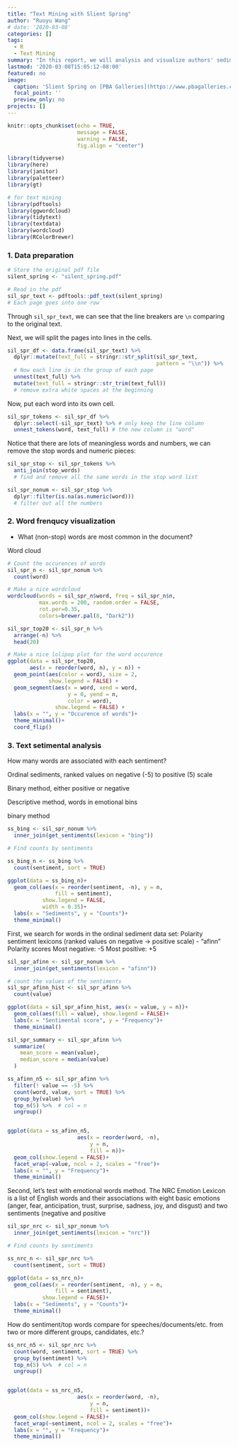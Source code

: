 ```yaml
---
title: "Text Mining with Slient Spring"
author: "Ruoyu Wang"
# date: '2020-03-08'
categories: []
tags:
  - R
  - Text Mining
summary: "In this report, we will analysis and visualize authors' sediments underneath the plain texts with R."
lastmod: '2020-03-08T15:05:12-08:00'
featured: no
image:
  caption: 'Slient Spring on [PBA Galleries](https://www.pbagalleries.com/view-auctions/catalog/id/57/lot/13930/Silent-Spring)'
  focal_point: ''
  preview_only: no
projects: []
---
```


```r
knitr::opts_chunk$set(echo = TRUE,
                      message = FALSE,
                      warning = FALSE,
                      fig.align = "center")

library(tidyverse)
library(here)
library(janitor)
library(paletteer)
library(gt)

# for text mining
library(pdftools)
library(ggwordcloud)
library(tidytext)
library(textdata)
library(wordcloud)
library(RColorBrewer)
```

### 1. Data preparation

```r
# Store the original pdf file
silent_spring <- "silent_spring.pdf"

# Read in the pdf
sil_spr_text <- pdftools::pdf_text(silent_spring)
# Each page goes into one row
```

Through `sil_spr_text`, we can see that the line breakers are `\n` comparing to the original text.

Next, we will split the pages into lines in the cells.

```r
sil_spr_df <- data.frame(sil_spr_text) %>% 
  dplyr::mutate(text_full = stringr::str_split(sil_spr_text, 
                                               pattern = "\\n")) %>% 
  # Now each line is in the group of each page
  unnest(text_full) %>% 
  mutate(text_full = stringr::str_trim(text_full)) 
  # remove extra white spaces at the beginning
```

Now, put each word into its own cell.

```r
sil_spr_tokens <- sil_spr_df %>% 
  dplyr::select(-sil_spr_text) %>% # only keep the line column
  unnest_tokens(word, text_full) # the new column is "word"
```

Notice that there are lots of meaningless words and numbers, we can remove the stop words and numeric pieces:

```r
sil_spr_stop <- sil_spr_tokens %>% 
  anti_join(stop_words) 
  # find and remove all the same words in the stop word list

sil_spr_nonum <- sil_spr_stop %>% 
  dplyr::filter(is.na(as.numeric(word)))
  # filter out all the numbers
```

### 2. Word frenqucy visualization

- What (non-stop) words are most common in the document?

Word cloud
```r
# Count the occurences of words
sil_spr_n <- sil_spr_nonum %>% 
  count(word) 

# Make a nice wordcloud
wordcloud(words = sil_spr_n$word, freq = sil_spr_n$n,
          max.words = 200, random.order = FALSE,
          rot.per=0.35, 
          colors=brewer.pal(8, "Dark2"))
```

```r
sil_spr_top20 <- sil_spr_n %>% 
  arrange(-n) %>% 
  head(20)

# Make a nice lolipop plot for the word occurence
ggplot(data = sil_spr_top20, 
       aes(x = reorder(word, n), y = n)) +
  geom_point(aes(color = word), size = 2,
             show.legend = FALSE) +
  geom_segment(aes(x = word, xend = word,
                   y = 0, yend = n,
                   color = word),
               show.legend = FALSE) +
  labs(x = "", y = "Occurence of words")+
  theme_minimal()+
  coord_flip()

```

### 3. Text setimental analysis

How many words are associated with each sentiment?

Ordinal sediments, ranked values on negative (-5) to positive (5) scale

Binary method, either positive or negative

Descriptive method, words in emotional bins


binary method
```r
ss_bing <- sil_spr_nonum %>% 
  inner_join(get_sentiments(lexicon = "bing"))

# Find counts by sentiments

ss_bing_n <- ss_bing %>% 
  count(sentiment, sort = TRUE) 

ggplot(data = ss_bing_n)+
  geom_col(aes(x = reorder(sentiment, -n), y = n,
               fill = sentiment),
           show.legend = FALSE,
           width = 0.35)+
  labs(x = "Sediments", y = "Counts")+
  theme_minimal()
```

First, we search for words in the ordinal sediment data set:
Polarity sentiment lexicons 
(ranked values on negative → positive scale) - “afinn”
Polarity scores
Most negative: -5
Most positive: +5
```r
sil_spr_afinn <- sil_spr_nonum %>% 
  inner_join(get_sentiments(lexicon = "afinn"))

# count the values of the sentiments
sil_spr_afinn_hist <- sil_spr_afinn %>% 
  count(value)

ggplot(data = sil_spr_afinn_hist, aes(x = value, y = n))+
  geom_col(aes(fill = value), show.legend = FALSE)+
  labs(x = "Sentimental score", y = "Frequency")+
  theme_minimal()
```

```r
sil_spr_summary <- sil_spr_afinn %>% 
  summarize(
    mean_score = mean(value),
    median_score = median(value)
  )
```

```r
ss_afinn_n5 <- sil_spr_afinn %>% 
  filter(! value == -5) %>% 
  count(word, value, sort = TRUE) %>% 
  group_by(value) %>% 
  top_n(5) %>%  # col = n
  ungroup()


ggplot(data = ss_afinn_n5,
                      aes(x = reorder(word, -n),
                          y = n,
                          fill = n))+
  geom_col(show.legend = FALSE)+
  facet_wrap(~value, ncol = 2, scales = "free")+
  labs(x = "", y = "Frequency")+
  theme_minimal()
```


Second, let's test with emotional words method.
The NRC Emotion Lexicon is a list of English words and their associations with eight basic emotions (anger, fear, anticipation, trust, surprise, sadness, joy, and disgust) and two sentiments (negative and positive

```r
sil_spr_nrc <- sil_spr_nonum %>% 
  inner_join(get_sentiments(lexicon = "nrc"))

# Find counts by sentiments

ss_nrc_n <- sil_spr_nrc %>% 
  count(sentiment, sort = TRUE) 

ggplot(data = ss_nrc_n)+
  geom_col(aes(x = reorder(sentiment, -n), y = n,
               fill = sentiment),
           show.legend = FALSE)+
  labs(x = "Sediments", y = "Counts")+
  theme_minimal()
```



How do sentiment/top words compare for speeches/documents/etc. from two or more different groups, candidates, etc.?

```r
ss_nrc_n5 <- sil_spr_nrc %>% 
  count(word, sentiment, sort = TRUE) %>% 
  group_by(sentiment) %>% 
  top_n(5) %>%  # col = n
  ungroup()


ggplot(data = ss_nrc_n5,
                      aes(x = reorder(word, -n),
                          y = n,
                          fill = sentiment))+
  geom_col(show.legend = FALSE)+
  facet_wrap(~sentiment, ncol = 2, scales = "free")+
  labs(x = "", y = "Frequency")+
  theme_minimal()

```
